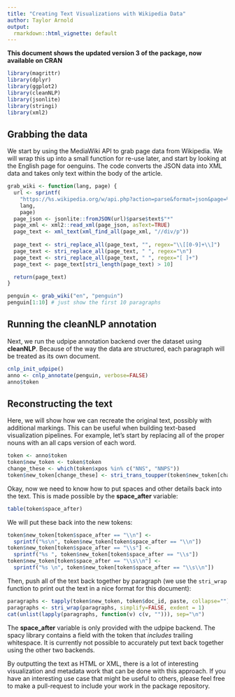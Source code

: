 ```yaml
---
title: "Creating Text Visualizations with Wikipedia Data"
author: Taylor Arnold
output:
  rmarkdown::html_vignette: default
---
```


**This document shows the updated version 3 of the package, now available on CRAN**

```r
library(magrittr)
library(dplyr)
library(ggplot2)
library(cleanNLP)
library(jsonlite)
library(stringi)
library(xml2)
```

## Grabbing the data

We start by using the MediaWiki API to grab page data from Wikipedia. We will wrap this up
into a small function for re-use later, and start by looking at the English page for oenguins.
The code converts the JSON data into XML data and takes only text within the body of the article.

```r
grab_wiki <- function(lang, page) {
  url <- sprintf(
    "https://%s.wikipedia.org/w/api.php?action=parse&format=json&page=%s",
    lang,
    page)
  page_json <- jsonlite::fromJSON(url)$parse$text$"*"
  page_xml <- xml2::read_xml(page_json, asText=TRUE)
  page_text <- xml_text(xml_find_all(page_xml, "//div/p"))
  
  page_text <- stri_replace_all(page_text, "", regex="\\[[0-9]+\\]")
  page_text <- stri_replace_all(page_text, " ", regex="\n")
  page_text <- stri_replace_all(page_text, " ", regex="[ ]+")
  page_text <- page_text[stri_length(page_text) > 10]

  return(page_text)
}

penguin <- grab_wiki("en", "penguin")
penguin[1:10] # just show the first 10 paragraphs
```

## Running the cleanNLP annotation

Next, we run the udpipe annotation backend over the dataset using **cleanNLP**. Because
of the way the data are structured, each paragraph will be treated as its own document.

```r
cnlp_init_udpipe()
anno <- cnlp_annotate(penguin, verbose=FALSE)
anno$token
```

## Reconstructing the text

Here, we will show how we can recreate the original text, possibly with additional markings.
This can be useful when building text-based visualization pipelines. For example, let's start
by replacing all of the proper nouns with an all caps version of each word.

```r
token <- anno$token
token$new_token <- token$token
change_these <- which(token$xpos %in% c("NNS", "NNPS"))
token$new_token[change_these] <- stri_trans_toupper(token$new_token[change_these])
```

Okay, now we need to know how to put spaces and other details back into the text. This is made possible
by the **space_after** variable:

```r
table(token$space_after)
```

We will put these back into the new tokens:

```r
token$new_token[token$space_after == "\\n"] <-
  sprintf("%s\n", token$new_token[token$space_after == "\\n"])
token$new_token[token$space_after == "\\s"] <-
  sprintf("%s ", token$new_token[token$space_after == "\\s"])
token$new_token[token$space_after == "\\s\\n"] <-
  sprintf("%s \n", token$new_token[token$space_after == "\\s\\n"])
```

Then, push all of the text back together by paragraph (we use the
`stri_wrap` function to print out the text in a nice format for this
document):

```r
paragraphs <- tapply(token$new_token, token$doc_id, paste, collapse="")[1:10]
paragraphs <- stri_wrap(paragraphs, simplify=FALSE, exdent = 1)
cat(unlist(lapply(paragraphs, function(v) c(v, ""))), sep="\n")
```

The **space_after** variable is only provided with the udpipe backend. The spacy
library contains a field with the token that *includes* trailing whitespace. It
is currently not possible to accurately put text back together using the other
two backends.

By outputting the text as HTML or XML, there is a lot of interesting visualization
and metadata work that can be done with this approach. If you have an interesting 
use case that might be useful to others, please feel free to make a pull-request 
to include your work in the package repository.

